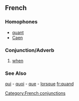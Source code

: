 ==French==
===Homophones===
* [[quant]]
* [[Caen]]
===Conjunction/Adverb===
# [[when]]

===See Also===
[[qui]] - [[quoi]] - [[que]] - [[lorsque]]
[[fr:quand]]
[[Category:French conjunctions]]